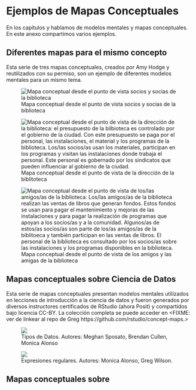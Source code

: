 # Ejemplos de Mapas Conceptuales {#conceptmaps}

En los capítulos \chapref{s:memory} y \chapref{s:models} hablamos de modelos mentales y mapas conceptuales. En este anexo compartimos varios ejemplos.

## Diferentes mapas para el mismo concepto

Esta serie de tres mapas conceptuales, creados por Amy Hodge y reutilizados con su permiso, son un ejemplo de diferentes modelos mentales para un mismo tema.

![Mapa conceptual desde el punto de vista socios y socias de la biblioteca](diagrams/library-patron-concept-map.svg){fig-alt="Mapa conceptual desde el punto de vista de los/las socios/as de la biblioteca: los/as socios/as de la biblioteca llevan niños/as a talleres de cuentos que se realizan en el edificio de la biblioteca, el cual está lleno de libros y materiales. Los/as socios/as también buscan libros y hacen preguntas al personal de la biblioteca. Este personal se encarga de comprar libros y materiales, ayuda a los/las socios/as y evalúa si debe aplicar multas a algunos socios/as." fig-align="center"}

![Mapa conceptual desde el punto de vista de la dirección de la biblitoteca](diagrams/library-director-concept-map.svg){alt="Mapa conceptual desde el punto de vista de la dirección de la biblioteca: el presupuesto de la bilbioteca es controlado por el gobierno de la ciudad. Con este presupuesto se paga por el personal, las instalaciones, el material y los programas de la biblioteca. Los/las socios/as usan los materiales, participan en los programas y visitan las instalaciones donde trabaja el personal. Este personal es gobernado por los sindicatos que pueden influenciar al gobierno de la ciudad." fig-align="center"}

![Mapa conceptual desde el punto de vista de los amigos y las amigas de la biblioteca](diagrams/library-friends-concept-map.svg){alt="Mapa conceptual desde el punto de vista de los/las amigos/as de la biblioteca: Los/las amigos/as de la biblioteca realizan las ventas de libros que generan fondos. Estos fondos se usan para pagar el mantenimiento y mejoras de las instalaciones y para pagar la realización de programas que apoyan a los socios/as y a la comunidad. Algunos/as de estos/as socios/as son parte de los/as amigos/as de la biblitoeca y también participan en las ventas de libros. El personal de la biblioteca es consultado por los socios/as sobre las instalaciones y los programas disponibles en la biblioteca." fig-align="center"}

## Mapas conceptuales sobre Ciencia de Datos

Esta serie de mapas conceptuales presentan modelos mentales utilizados en lecciones de introducción a la ciencia de datos y fueron generados por diversos instructores certificados de RStudio (ahora Posit) y compartidos bajo licencia CC-BY. La colección completa se puede acceder en \<FIXME: ver de linkear al repo de Greg https://github.com/rstudio/concept-maps.\>

![Tipos de Datos. Autores: Meghan Sposato, Brendan Cullen, Monica Alonso](diagrams/data-types.svg){alt="" fig-align="center"}

![Expresiones regulares. Autores: Monica Alonso, Greg Wilson.](diagrams/regular-expressions.svg){alt="" fig-align="center"}

## Mapas conceptuales sobre 